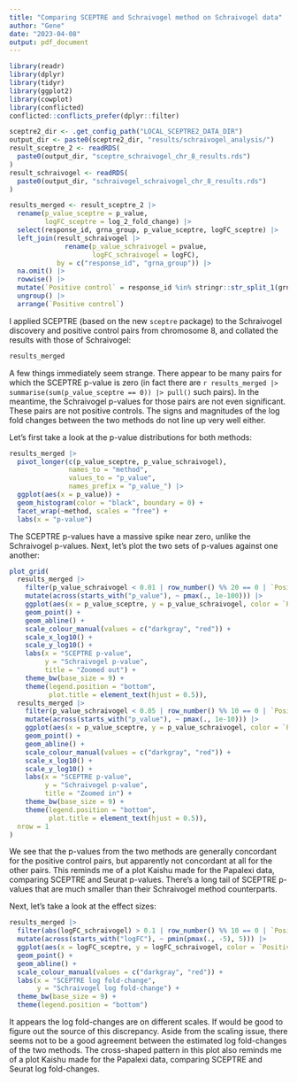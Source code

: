 ```yaml
---
title: "Comparing SCEPTRE and Schraivogel method on Schraivogel data"
author: "Gene"
date: "2023-04-08"
output: pdf_document
---
```


```r
library(readr)
library(dplyr)
library(tidyr)
library(ggplot2)
library(cowplot)
library(conflicted)
conflicted::conflicts_prefer(dplyr::filter)

sceptre2_dir <- .get_config_path("LOCAL_SCEPTRE2_DATA_DIR")
output_dir <- paste0(sceptre2_dir, "results/schraivogel_analysis/")
result_sceptre_2 <- readRDS(
  paste0(output_dir, "sceptre_schraivogel_chr_8_results.rds")
)
result_schraivogel <- readRDS(
  paste0(output_dir, "schraivogel_schraivogel_chr_8_results.rds")
)

results_merged <- result_sceptre_2 |> 
  rename(p_value_sceptre = p_value, 
         logFC_sceptre = log_2_fold_change) |>
  select(response_id, grna_group, p_value_sceptre, logFC_sceptre) |>
  left_join(result_schraivogel |> 
              rename(p_value_schraivogel = pvalue,
                     logFC_schraivogel = logFC), 
            by = c("response_id", "grna_group")) |>
  na.omit() |>
  rowwise() |>
  mutate(`Positive control` = response_id %in% stringr::str_split_1(grna_group, "-")) |>
  ungroup() |>
  arrange(`Positive control`)
```

I applied SCEPTRE (based on the new `sceptre` package) to the Schraivogel discovery and positive control pairs from chromosome 8, and collated the results with those of Schraivogel:
```r
results_merged
```

A few things immediately seem strange. There appear to be many pairs for which the SCEPTRE p-value is zero (in fact there are `r results_merged |> summarise(sum(p_value_sceptre == 0)) |> pull()` such pairs). In the meantime, the Schraivogel p-values for those pairs are not even significant. These pairs are not positive controls. The signs and magnitudes of the log fold changes between the two methods do not line up very well either. 

Let's first take a look at the p-value distributions for both methods:

```r
results_merged |>
  pivot_longer(c(p_value_sceptre, p_value_schraivogel), 
               names_to = "method", 
               values_to = "p_value",
               names_prefix = "p_value_") |>
  ggplot(aes(x = p_value)) +
  geom_histogram(color = "black", boundary = 0) +
  facet_wrap(~method, scales = "free") + 
  labs(x = "p-value")
```

The SCEPTRE p-values have a massive spike near zero, unlike the Schraivogel p-values. Next, let's plot the two sets of p-values against one another:


```r
plot_grid(
  results_merged |>
    filter(p_value_schraivogel < 0.01 | row_number() %% 20 == 0 | `Positive control`) |>
    mutate(across(starts_with("p_value"), ~ pmax(., 1e-100))) |>
    ggplot(aes(x = p_value_sceptre, y = p_value_schraivogel, color = `Positive control`)) +
    geom_point() +
    geom_abline() +
    scale_colour_manual(values = c("darkgray", "red")) + 
    scale_x_log10() +
    scale_y_log10() + 
    labs(x = "SCEPTRE p-value", 
         y = "Schraivogel p-value",
         title = "Zoomed out") +
    theme_bw(base_size = 9) +
    theme(legend.position = "bottom",
          plot.title = element_text(hjust = 0.5)),
  results_merged |>
    filter(p_value_schraivogel < 0.05 | row_number() %% 10 == 0 | `Positive control`) |>
    mutate(across(starts_with("p_value"), ~ pmax(., 1e-10))) |>
    ggplot(aes(x = p_value_sceptre, y = p_value_schraivogel, color = `Positive control`)) +
    geom_point() +
    geom_abline() +
    scale_colour_manual(values = c("darkgray", "red")) + 
    scale_x_log10() +
    scale_y_log10() + 
    labs(x = "SCEPTRE p-value", 
         y = "Schraivogel p-value",
         title = "Zoomed in") +
    theme_bw(base_size = 9) +
    theme(legend.position = "bottom",
          plot.title = element_text(hjust = 0.5)), 
  nrow = 1
)
```

We see that the p-values from the two methods are generally concordant for the positive control pairs, but apparently not concordant at all for the other pairs. This reminds me of a plot Kaishu made for the Papalexi data, comparing SCEPTRE and Seurat p-values. There's a long tail of SCEPTRE p-values that are much smaller than their Schraivogel method counterparts.

Next, let's take a look at the effect sizes:

```r
results_merged |>
  filter(abs(logFC_schraivogel) > 0.1 | row_number() %% 10 == 0 | `Positive control`) |>
  mutate(across(starts_with("logFC"), ~ pmin(pmax(., -5), 5))) |>
  ggplot(aes(x = logFC_sceptre, y = logFC_schraivogel, color = `Positive control`)) +
  geom_point() +
  geom_abline() +
  scale_colour_manual(values = c("darkgray", "red")) + 
  labs(x = "SCEPTRE log fold-change", 
       y = "Schraivogel log fold-change") +
  theme_bw(base_size = 9) +
  theme(legend.position = "bottom")
```

It appears the log fold-changes are on different scales. If would be good to figure out the source of this discrepancy. Aside from the scaling issue, there seems not to be a good agreement between the estimated log fold-changes of the two methods. The cross-shaped pattern in this plot also reminds me of a plot Kaishu made for the Papalexi data, comparing SCEPTRE and Seurat log fold-changes.
